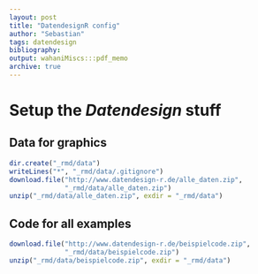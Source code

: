 ```yaml
---
layout: post
title: "DatendesignR config"
author: "Sebastian"
tags: datendesign
bibliography:
output: wahaniMiscs:::pdf_memo
archive: true
---
```


# Setup the *Datendesign* stuff

## Data for graphics
```r
dir.create("_rmd/data")
writeLines("*", "_rmd/data/.gitignore")
download.file("http://www.datendesign-r.de/alle_daten.zip",
              "_rmd/data/alle_daten.zip")
unzip("_rmd/data/alle_daten.zip", exdir = "_rmd/data")
```

## Code for all examples

```r
download.file("http://www.datendesign-r.de/beispielcode.zip",
              "_rmd/data/beispielcode.zip")
unzip("_rmd/data/beispielcode.zip", exdir = "_rmd/data")
```
